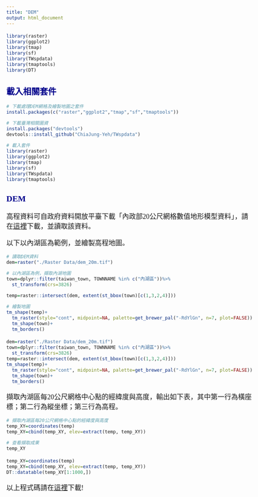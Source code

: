 ```yaml
---
title: "DEM"
output: html_document
---
```


<style type="text/css">

body{
font-size: 18px;
font-family:"Times New Roman","標楷體",Georgia,Serif;
}
td {  /* Table  */
  font-size: 8px;
  font-family:"Times New Roman","標楷體",Georgia,Serif;
}
h1.title {
  font-size: 38px;
  color: DarkRed;
  font-family:"Times New Roman","標楷體",Georgia,Serif;
}
h1 { /* Header 1 */
  font-size: 28px;
      font-family:"Times New Roman","標楷體",Georgia,Serif;
  color: DarkBlue;
}
h2 { /* Header 2 */
    font-size: 22px;
    font-family:"Times New Roman","標楷體",Georgia,Serif;
    color: DarkBlue;
}
h3 { /* Header 3 */
  font-size: 18px;
  font-family:"Times New Roman","標楷體",Georgia,Serif;
  color: DarkBlue;
}
code.r{ /* Code block */
    font-size: 12px;
}
pre { /* Code block - determines code spacing between lines */
    font-size: 14px;
}
.blogbody{
font-size:17px;
  font-family:"Times New Roman","標楷體",Georgia,Serif;
line-height: 150%;
}
</style>


```r
library(raster)
library(ggplot2)
library(tmap)
library(sf)
library(TWspdata)
library(tmaptools)
library(DT)
```

## 載入相關套件  

```r
# 下載處理DEM網格及繪製地圖之套件
install.packages(c("raster","ggplot2","tmap","sf","tmaptools"))

# 下載臺灣相關圖資
install.packages("devtools")
devtools::install_github("ChiaJung-Yeh/TWspdata")

# 載入套件
library(raster)
library(ggplot2)
library(tmap)
library(sf)
library(TWspdata)
library(tmaptools)
```

## DEM
高程資料可自政府資料開放平臺下載「內政部20公尺網格數值地形模型資料」，請在[這裡](http://dtm.moi.gov.tw/不分幅_全台及澎湖.zip)下載，並讀取該資料。  

以下以內湖區為範例，並繪製高程地圖。  

```r
# 讀取DEM資料
dem=raster("./Raster Data/dem_20m.tif")

# 以內湖區為例，擷取內湖地圖
town=dplyr::filter(taiwan_town, TOWNNAME %in% c("內湖區"))%>%
  st_transform(crs=3826)

temp=raster::intersect(dem, extent(st_bbox(town)[c(1,3,2,4)]))

# 繪製地圖
tm_shape(temp)+
  tm_raster(style="cont", midpoint=NA, palette=get_brewer_pal("-RdYlGn", n=7, plot=FALSE))+
  tm_shape(town)+
  tm_borders()
```

```r
dem=raster("./Raster Data/dem_20m.tif")
town=dplyr::filter(taiwan_town, TOWNNAME %in% c("內湖區"))%>%
  st_transform(crs=3826)
temp=raster::intersect(dem, extent(st_bbox(town)[c(1,3,2,4)]))
tm_shape(temp)+
  tm_raster(style="cont", midpoint=NA, palette=get_brewer_pal("-RdYlGn", n=7, plot=FALSE))+
  tm_shape(town)+
  tm_borders()
```

擷取內湖區每20公尺網格中心點的經緯度與高度，輸出如下表，其中第一行為橫座標；第二行為縱坐標；第三行為高程。

```r
# 擷取內湖區每20公尺網格中心點的經緯度與高度
temp_XY=coordinates(temp)
temp_XY=cbind(temp_XY, elev=extract(temp, temp_XY))

# 查看擷取成果
temp_XY
```


```r
temp_XY=coordinates(temp)
temp_XY=cbind(temp_XY, elev=extract(temp, temp_XY))
DT::datatable(temp_XY[1:1000,])
```


以上程式碼請在[這裡]()下載!
